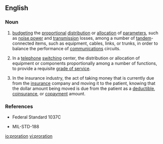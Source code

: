 ==English==

===Noun===
{{en-noun}}

# {{context|telecommunication|lang=en}} [[budgeting]] the [[proportional]] [[distribution]] or [[allocation]] of [[parameters]], such as [[noise power]] and [[transmission]] losses, among a number of [[tandem]]-connected items, such as equipment, cables, links, or trunks, in order to balance the performance of [[communications]] circuits. 
# {{context|telecommunication|lang=en}} In a [[telephone]] [[switching]] center, the distribution or allocation of equipment or components proportionally among a number of functions, to provide a requisite [[grade of service]]. 
# {{context|accounting|lang=en}} In the insurance industry, the act of taking money that is currently due from the [[insurance]] company and moving it to the patient, knowing that the dollar amount being moved is due from the patient as a [[deductible]], [[coinsurance]], or [[copayment]] amount.

===References===
* {{context|telecommunication|lang=en}} Federal Standard 1037C
* {{context|telecommunication|lang=en}} MIL-STD-188

[[io:proration]]
[[vi:proration]]